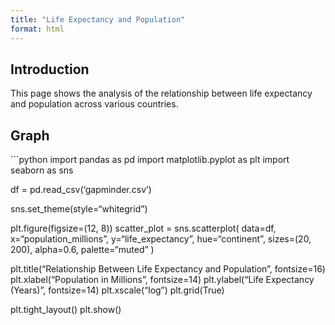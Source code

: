 ```yaml
---
title: "Life Expectancy and Population"
format: html
---
```


## Introduction

This page shows the analysis of the relationship between life expectancy and population across various countries.

## Graph

```python
import pandas as pd
import matplotlib.pyplot as plt
import seaborn as sns

df = pd.read_csv('gapminder.csv')

sns.set_theme(style="whitegrid")

plt.figure(figsize=(12, 8))
scatter_plot = sns.scatterplot(
    data=df, 
    x="population_millions", 
    y="life_expectancy", 
    hue="continent", 
    sizes=(20, 200), 
    alpha=0.6, 
    palette="muted"
)

plt.title("Relationship Between Life Expectancy and Population", fontsize=16)
plt.xlabel("Population in Millions", fontsize=14)
plt.ylabel("Life Expectancy (Years)", fontsize=14)
plt.xscale("log")
plt.grid(True)

plt.tight_layout()
plt.show()
